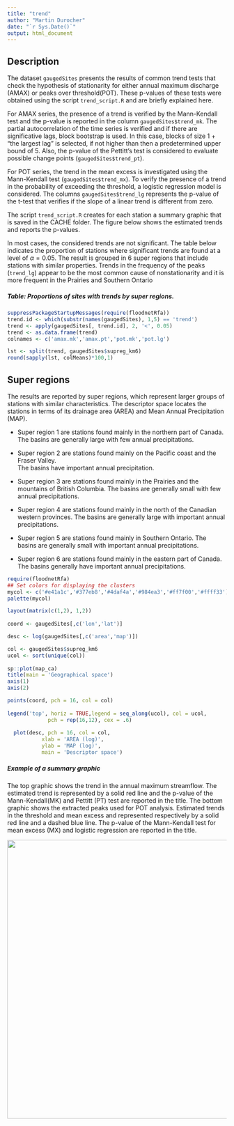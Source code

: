 ```yaml
---
title: "trend"
author: "Martin Durocher"
date: "`r Sys.Date()`"
output: html_document
---
```


## Description

The dataset `gaugedSites` presents the results of common trend tests that check the hypothesis of stationarity for either annual maximum discharge (AMAX) or peaks over threshold(POT).
These p-values of these tests were obtained using the script `trend_script.R` and are briefly explained here.

For AMAX series, the presence of a trend is verified by the Mann-Kendall test and the p-value is reported in the column `gaugedSites$trend_mk`.
The partial autocorrelation of the time series is verified and if there are significative lags, block bootstrap is used.
In this case, blocks of size 1 + "the largest lag" is selected, if not higher than then a predetermined upper bound of 5.
Also, the p-value of the Pettitt's test is considered to evaluate possible change points (`gaugedSites$trend_pt`).

For POT series, the trend in the mean excess is investigated using the Mann-Kendall test (`gaugedSites$trend_mx`).
To verify the presence of a trend in the probability of exceeding the threshold, a logistic regression model is considered.
The columns `gaugedSites$trend_lg` represents the p-value of the t-test that verifies if the slope of a linear trend is different from zero.

The script `trend_script.R` creates for each station a summary graphic that is saved in the CACHE folder. 
The figure below shows the estimated trends and reports the p-values.

In most cases, the considered trends are not significant. 
The table below indicates the proportion of stations where significant trends are found at a level of $\alpha = 0.05$.
The result is grouped in 6 super regions that include stations with similar properties.
Trends in the frequency of the peaks (`trend_lg`) appear to be the most common cause of nonstationarity and it is more frequent in the Prairies and Southern Ontario 

##### Table: Proportions of sites with trends by super regions.

```r
suppressPackageStartupMessages(require(floodnetRfa))
trend.id <- which(substr(names(gaugedSites), 1,5) == 'trend')
trend <- apply(gaugedSites[, trend.id], 2, '<', 0.05)
trend <- as.data.frame(trend)
colnames <- c('amax.mk','amax.pt','pot.mk','pot.lg')

lst <- split(trend, gaugedSites$supreg_km6)
round(sapply(lst, colMeans)*100,1)
```

## Super regions

The results are reported by super regions, which represent larger groups of stations with similar characteristics.
The descriptor space locates the stations in terms of its drainage area (AREA) and Mean Annual Precipitation (MAP).  

* Super region 1 are stations found mainly in the northern part of Canada. 
 The basins are generally large with few annual precipitations.

* Super region 2 are stations found mainly on the Pacific coast and the Fraser Valley.  
 The basins have important annual precipitation.

* Super region 3 are stations found mainly in the Prairies and the mountains of British Columbia. 
 The basins are generally small with few annual precipitations.

* Super region 4 are stations found mainly in the north of the Canadian western provinces.
  The basins are generally large with important annual precipitations.  
  
* Super region 5 are stations found mainly in Southern Ontario.
  The basins are generally small with important annual precipitations.
  
* Super region 6 are stations found mainly in the eastern part of Canada.
  The basins generally have important annual precipitations.


```r
require(floodnetRfa)
## Set colors for displaying the clusters
mycol <- c('#e41a1c','#377eb8','#4daf4a','#984ea3','#ff7f00','#ffff33')
palette(mycol)

layout(matrix(c(1,2), 1,2))
  
coord <- gaugedSites[,c('lon','lat')]

desc <- log(gaugedSites[,c('area','map')])

col <- gaugedSites$supreg_km6
ucol <- sort(unique(col))
  
sp::plot(map_ca)
title(main = 'Geographical space')
axis(1)
axis(2)

points(coord, pch = 16, col = col)
  
legend('top', horiz = TRUE,legend = seq_along(ucol), col = ucol, 
             pch = rep(16,12), cex = .6)
  
  plot(desc, pch = 16, col = col, 
           xlab = 'AREA (log)',
           ylab = 'MAP (log)',
           main = 'Descriptor space')
```

##### Example of a summary graphic

The top graphic shows the trend in the annual maximum streamflow. 
The estimated trend is represented by a solid red line and the p-value of the Mann-Kendall(MK) and Pettitt (PT) test are reported in the title.
The bottom graphic shows the extracted peaks used for POT analysis.
Estimated trends in the threshold and mean excess and represented respectively by a solid red line and a dashed blue line.
The p-value of the Mann-Kendall test for mean excess (MX) and logistic regression are reported in the title. 

<center>
 <img src="01AD002.png" width="640">
</center>